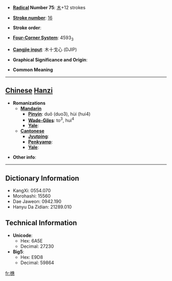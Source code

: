 * '''[[Wiktionary:Chinese radical index| Radical]] Number 75''': [[Wiktionary:Chinese radical index 木|木]]+12 strokes

* '''[[Wiktionary:Chinese total strokes index|Stroke number]]''': [[Wiktionary:Chinese total strokes index 16|16]]

* '''Stroke order''': 

* '''[[Wiktionary:Chinese four corner index|Four-Corner System]]''': 4593<sub>3</sub>

* '''[[Wiktionary:Chinese Cangjie index|Cangjie input]]''': 木十戈心 (DJIP)

* '''Graphical Significance and Origin''': 

* '''Common Meaning'''

----

== [[Chinese]] [[Hanzi]] ==

* '''Romanizations'''
** '''[[Mandarin]]'''
*** '''[[Pinyin]]''': duǒ (duo3), hùi (hui4)
*** '''[[Wade-Giles]]''': to<sup>3</sup>, hui<sup>4</sup>
*** '''[[Yale]]''': 
** '''[[Cantonese]]'''
*** '''[[Jyutping]]''':
*** '''[[Penkyamp]]''': 
*** '''[[Yale]]''': 

* '''Other info''': 

----

== Dictionary Information ==

* KangXi: 0554.070
* Morohashi: 15560
* Dae Jaweon: 0942.190
* Hanyu Da Zidian: 21289.010

== Technical Information ==

* '''Unicode''':
** Hex: 6A5E
** Decimal: 27230
* '''Big5''':
** Hex: E9D8
** Decimal: 59864

[[fr:橞]]